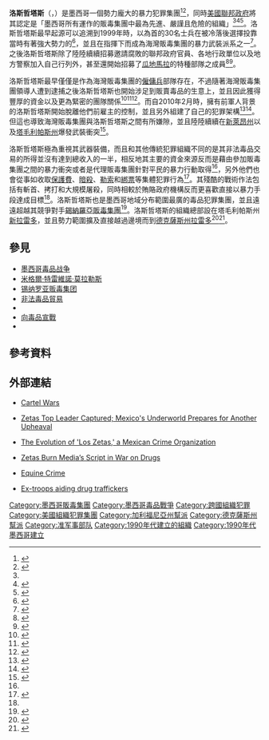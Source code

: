{{noteTA
| T= zh-cn:洛斯塞塔斯;zh-hk:洛斯哲塔斯;
| 1= zh-cn:洛斯塞塔斯;zh-hk:洛斯哲塔斯;
}}
'''洛斯哲塔斯'''（{{lang-es|Los Zetas}}，{{IPA-es|los ˈsetas}}）是墨西哥一個勢力龐大的暴力犯罪集團<ref name = "Borderland Beat">{{Cite web |url= http://www.borderlandbeat.com/2009/04/narco-terms.html |title= Narco Terms |author=  |date= 2009年4月3日 |publisher= {{Link-en|Borderland Beat|Borderland Beat}} |language= en |accessdate= 2013年7月18日 |quote=  |archive-date= 2019年4月20日 |archive-url= https://web.archive.org/web/20190420125454/http://www.borderlandbeat.com/2009/04/narco-terms.html |dead-url= no }}</ref><ref>{{Cite web |url= http://www.foxnews.com/world/2011/10/01/2-powerful-cartels-dominate-in-mexico-drug-war/ |title= Two Powerful Cartels Dominate in Mexico Drug War |author= [[美聯社|美聯社]] |date= 2011年10月1日 |publisher= [[福斯新聞頻道|福斯新聞頻道]] |language= en |accessdate= 2013年7月18日 |quote=  |archive-date= 2015年9月24日 |archive-url= https://web.archive.org/web/20150924181128/http://www.foxnews.com/world/2011/10/01/2-powerful-cartels-dominate-in-mexico-drug-war/ |dead-url= no }}</ref>，同時[[美國聯邦政府|美國聯邦政府]]將其認定是「墨西哥所有運作的販毒集團中最為先進、嚴謹且危險的組織」<ref name = "Borderland Beat"/><ref>{{Cite web |url= http://edition.cnn.com/2009/WORLD/americas/08/06/mexico.drug.cartels/index.html |title= Los Zetas called Mexico's most dangerous drug cartel |author= {{Link-en|麥可·威爾|Michael Ware}} |date= 2009年8月6日 |publisher= [[有線電視新聞網|有線電視新聞網]] |language= en |accessdate= 2013年7月18日 |quote=  |archive-date= 2009年8月7日 |archive-url= https://web.archive.org/web/20090807223853/http://edition.cnn.com/2009/WORLD/americas/08/06/mexico.drug.cartels/index.html |dead-url= no }}</ref><ref>{{Cite web |url=http://www.fpri.org/enotes/200805.grayson.loszetas.html |title=Los Zetas: the Ruthless Army Spawned by a Mexican Drug Cartel |author=George W. Grayson |date=2008年5月 |publisher={{Link-en|外交政策研究中心|Foreign Policy Research Institute}} |language=en |accessdate=2013年7月18日 |quote= |deadurl=yes |archiveurl=https://www.webcitation.org/69hX9QPAy?url=http://www.fpri.org/enotes/200805.grayson.loszetas.html |archivedate=2012年8月5日 }}</ref>。洛斯哲塔斯最早起源可以追溯到1999年時，以{{Link-en|阿尔图罗·古兹曼·戴森纳|Arturo Guzmán Decena}}為首的30名{{Link-es|墨西哥陸軍|Ejército Mexicano}}{{Link-es|墨西哥空降特種部隊|Grupo Aeromóvil de Fuerzas Especiales|空降特種部隊}}士兵在被冷落後選擇投靠當時有著強大勢力的{{Link-es|海灣販毒集團|Cártel del Golfo}}<ref>{{Cite web |url= https://www.ncjrs.gov/pdffiles1/234455.pdf |title= Los Zetas and La Familia Michoacana Drug Trafficking Organizations |author= Albert De Amicis |date= 2011年3月12日 |publisher= {{Link-en|國家刑事司法參考服務|National Criminal Justice Reference Service}} |language= en |accessdate= 2013年7月18日 |quote=  |archive-date= 2017年1月2日 |archive-url= https://web.archive.org/web/20170102154137/https://www.ncjrs.gov/pdffiles1/234455.pdf |dead-url= yes }}</ref>，並且在{{Link-es|埃里博尔托·拉兹卡诺·拉兹卡诺|Heriberto Lazcano Lazcano}}指揮下而成為海灣販毒集團的暴力武裝派系之一<ref name = "Kazi Stastna">{{Cite web |url= http://www.cbc.ca/news/world/story/2011/08/28/f-mexico-drug-cartels.html |title= The cartels behind Mexico's drug war |author= Kazi Stastna |date= 2011年8月28日 |publisher= [[哥倫比亞廣播公司|哥倫比亞廣播公司]] |language= en |accessdate= 2013年7月18日 |quote=  |archive-date= 2013年9月10日 |archive-url= https://web.archive.org/web/20130910163139/http://www.cbc.ca/news/world/story/2011/08/28/f-mexico-drug-cartels.html |dead-url= no }}</ref>。之後洛斯哲塔斯除了陸陸續續招募邀請腐敗的聯邦政府官員、各地行政單位以及地方警察加入自己行列外，甚至還開始招募了[[瓜地馬拉|瓜地馬拉]]的特種部隊{{Link-es|凱必依|Kaibil}}之成員<ref>{{Cite web |url= http://www.mysanantonio.com/news/mexico/article/Cartels-gang-up-against-gunmen-789457.php |title= Cartels gang up against gunmen |author= Olga R. Rodríguez |date= 2010年4月13日 |publisher= 《{{Link-en|聖安東尼奧快遞新聞|San Antonio Express-News}}》 |language= en |accessdate= 2013年7月18日 |quote=  |archive-date= 2016年3月8日 |archive-url= https://web.archive.org/web/20160308041300/http://www.mysanantonio.com/news/mexico/article/Cartels-gang-up-against-gunmen-789457.php |dead-url= no }}</ref><ref>{{Cite web |url= http://latindex.ru/content/articles/6339/ |title= Северная Америка/ Мексика/ США/ Лос-Зетас - наркокартель из тех, кто должен был бороться против наркомафии |author= Татьяна Череватенко |date= 2010年4月13日 |publisher= {{Link-en|Latindex|Latindex}}》 |language= ru |accessdate= 2013年7月18日 |quote=  |deadurl= yes |archiveurl= https://web.archive.org/web/20130618004620/http://www.latindex.ru/content/articles/6339/ |archivedate= 2013年6月18日 }}</ref>。

洛斯哲塔斯最早僅僅是作為海灣販毒集團的[[僱傭兵|僱傭兵]]部隊存在，不過隨著海灣販毒集團領導人遭到逮捕之後洛斯哲塔斯也開始涉足到販賣毒品的生意上，並且因此獲得豐厚的資金以及更為緊密的團隊關係<ref>{{Cite web |url= http://www.gpo.gov/fdsys/pkg/CHRG-109hhrg24608/pdf/CHRG-109hhrg24608.pdf |title= WEAK BILATERAL LAW ENFORCEMENT PRESENCE AT THE U.S.-MEXICO BORDER: TERRITORIAL INTEGRITY AND SAFETY ISSUES FOR AMERICAN CITIZENS |author= Joint Hearings |date= 2005年11月14日 |publisher= [[美國政府印刷局|美國政府印刷局]] |language= en |accessdate= 2013年7月18日 |quote=  |archive-date= 2012年8月24日 |archive-url= https://www.webcitation.org/6AAPyMhr3?url=http://www.gpo.gov/fdsys/pkg/CHRG-109hhrg24608/pdf/CHRG-109hhrg24608.pdf |dead-url= no }}</ref><ref>{{Cite book | author = Black Dragons和Oscar Becerra | title = There main allies are the Crips, Mexican Mafia, Muslim Brotherhood and the New Traffickers Struggle for Control of Mexican Drug Trade | location = 英國倫敦 | publisher = 《[[詹氏情報評論|詹氏情報評論]]》 | date = 2004年9月1日 | pages =  | ISBN =  | accessdate = 2013年7月18日 | url =  | language = en | quote =  }}</ref><ref>{{Cite book | author = Robert J. Bunker | title = Networks, Terrorism and Global Insurgency | location = 英國倫敦 | publisher = [[劳特里奇|劳特里奇]] | date = 2006年1月13日 | pages = 第15頁 | ISBN = 978-0415385947 | accessdate = 2013年7月18日 | url =  | language = en | quote =  }}</ref>。而自2010年2月時，擁有前軍人背景的洛斯哲塔斯開始脫離他們前雇主的控制，並且另外組建了自己的犯罪架構<ref>{{Cite web |url= http://edition.cnn.com/2010/WORLD/americas/04/12/mexico.deaths/index.html?_s=PM:WORLD |title= Weekend shootouts in northeastern Mexico kill at least 9 |author= Wire Staff |date= 2010年4月12日 |publisher= [[有線電視新聞網|有線電視新聞網]] |language= en |accessdate= 2013年7月18日 |quote=  |archive-date= 2018年10月16日 |archive-url= https://web.archive.org/web/20181016164903/http://edition.cnn.com/2010/WORLD/americas/04/12/mexico.deaths/index.html?_s=PM:WORLD |dead-url= no }}</ref><ref>{{Cite web |url=http://mexico.cnn.com/nacional/2011/07/05/el-origen-de-los-zetas-brazo-armado-del-cartel-del-golfo |title=El origen de 'Los Zetas': brazo armado del cártel del Golfo |author= |date=2010年7月5日 |publisher=[[有線電視新聞網|有線電視新聞網]] |language=es |accessdate=2013年7月18日 |quote= |deadurl=yes |archiveurl=https://www.webcitation.org/6EPd82OuM?url=http://mexico.cnn.com/nacional/2011/07/05/el-origen-de-los-zetas-brazo-armado-del-cartel-del-golfo |archivedate=2013年2月13日 }}</ref>。但這也導致海灣販毒集團與洛斯哲塔斯之間有所嫌隙，並且陸陸續續在[[新萊昂州|新萊昂州]]以及[[塔毛利帕斯州|塔毛利帕斯州]]爆發武裝衝突<ref>{{Cite book | author =  | title = Texas Monthly On . . .: Texas True Crime | location = 美國奧斯丁 | publisher = {{Link-en|德克薩斯州大學出版社|University of Texas Press}} | date = 2007年4月1日 | pages = 第44頁 | ISBN = 978-0292716759 | accessdate = 2013年7月18日 | url = http://books.google.com.tw/books?id=p8KvRa9wgqoC&printsec=frontcover&hl=zh-TW#v=onepage&q&f=false | language = en | quote =  | archive-date = 2016年3月10日 | archive-url = https://web.archive.org/web/20160310104211/https://books.google.com.tw/books?id=p8KvRa9wgqoC&printsec=frontcover&hl=zh-TW#v=onepage&q&f=false | dead-url = no }}</ref>。

洛斯哲塔斯極為重視其武器裝備，而且和其他傳統犯罪組織不同的是其非法毒品交易的所得並沒有達到總收入的一半，相反地其主要的資金來源反而是藉由參加販毒集團之間的暴力衝突或者是代理販毒集團針對平民的暴力行動取得<ref name = "Kazi Stastna"/>，另外他們也會從事如收取[[保護費|保護費]]、[[暗殺|暗殺]]、[[勒索|勒索]]和[[綁票|綁票]]等集體犯罪行為<ref>{{Cite web|url=http://www.house.gov/sites/members/tx10_mccaul/pdf/Investigaions-Border-Report.pdf |title=A Line in the Sand: Confronting the Threat at the Southwest Border |author={{Link-en|邁克爾·麥考爾|Michael McCaul}} |date=2012年1月26日 |publisher={{Link-en|美國國土安全委員會|United States House Committee on Homeland Security}} |language=en |accessdate=2013年7月18日 |quote= |deadurl=yes |archiveurl=https://web.archive.org/web/20110911170206/http://www.house.gov/sites/members/tx10_mccaul/pdf/Investigaions-Border-Report.pdf |archivedate=2011年9月11日 }}</ref>。其殘酷的戰術作法包括有斬首、拷打和大規模屠殺，同時相較於賄賂政府機構反而更喜歡直接以暴力手段達成目標<ref name = "Kazi Stastna"/>。洛斯哲塔斯也是墨西哥地域分布範圍最廣的毒品犯罪集團，並且遠遠超越其競爭對手[[錫納羅亞販毒集團|錫納羅亞販毒集團]]<ref>{{Cite web |url= http://latino.foxnews.com/latino/news/2012/01/26/zetas-now-mexicos-biggest-cartel-report-says/ |title= Zetas Now Mexico's Biggest Cartel, Report Says |author= [[埃菲通訊社|埃菲通訊社]] |date= 2012年1月26日 |publisher= [[福斯新聞頻道|福斯新聞頻道]] |language= en |accessdate= 2013年7月18日 |quote=  |deadurl= yes |archiveurl= https://web.archive.org/web/20120529063427/http://latino.foxnews.com/latino/news/2012/01/26/zetas-now-mexicos-biggest-cartel-report-says/ |archivedate= 2012年5月29日 }}</ref>。洛斯哲塔斯的組織總部設在塔毛利帕斯州[[新拉雷多|新拉雷多]]，並且勢力範圍擴及直接越過邊境而到[[德克薩斯州|德克薩斯州]][[拉雷多_(德克薩斯州)|拉雷多]]<ref>{{Cite web |url= http://www.stratfor.com/weekly/20111026-dissecting-mexican-cartel-bombing-monterrey |title= Dissecting a Mexican Cartel Bombing in Monterrey |author= Scott Stewart |date= 2011年10月27日 |publisher= [[福斯新聞頻道|福斯新聞頻道]] |language= en |accessdate= 2013年7月18日 |quote=  |archive-date= 2017年10月29日 |archive-url= https://web.archive.org/web/20171029173348/https://www.stratfor.com/weekly/20111026-dissecting-mexican-cartel-bombing-monterrey |dead-url= no }}</ref><ref>{{cite news |language = en | author =  | coauthors =  | url =  | title = Mexican Soldiers Becoming Drug Cartel Hit Men | publisher = {{Link-en|斯特拉福|Stratfor}} | pages =  | date = 2005年6月21日 | accessdate = 2013年7月18日 }}</ref>。

== 參見 ==
* [[墨西哥毒品战争|墨西哥毒品战争]]
* [[米格爾·特雷維諾·莫拉勒斯|米格爾·特雷維諾·莫拉勒斯]]
*[[锡纳罗亚贩毒集团|锡纳罗亚贩毒集团]]
* [[非法毒品貿易|非法毒品貿易]]
* {{Link-en|梅里達倡議|Mérida Initiative}}
* [[向毒品宣戰|向毒品宣戰]]
* {{Link-en|墨西哥37名頭號通緝之毒梟列表|List of Mexico's 37 most-wanted drug lords}}

== 參考資料 ==
{{Reflist}}

== 外部連結 ==
{{Commonscat|Los Zetas Cartel}}
* {{en}} [http://www.truthdig.com/report/item/mexicos_cartel_wars_20110516/ Cartel Wars] {{Wayback|url=http://www.truthdig.com/report/item/mexicos_cartel_wars_20110516/ |date=20160917035515 }}
* {{en}} [http://www.insightcrime.org/groups-mexico/zetas Zetas Top Leader Captured; Mexico's Underworld Prepares for Another Upheaval] {{Wayback|url=http://www.insightcrime.org/groups-mexico/zetas |date=20140907120833 }}
* {{en}} [https://web.archive.org/web/20090330065605/http://www.mexidata.info/id2194.html The Evolution of 'Los Zetas,' a Mexican Crime Organization]
* {{en}} [http://www.narconews.com/Issue37/article1305.html Zetas Burn Media’s Script in War on Drugs] {{Wayback|url=http://www.narconews.com/Issue37/article1305.html |date=20210126114602 }}
* {{en}} [http://www.fbi.gov/news/stories/2013/june/equine-crime-a-horse-farm-of-a-different-color/equine-crime-a-horse-farm-of-a-different-color Equine Crime] {{Wayback|url=http://www.fbi.gov/news/stories/2013/june/equine-crime-a-horse-farm-of-a-different-color/equine-crime-a-horse-farm-of-a-different-color |date=20160112211359 }}
* {{en}} [http://www.washingtontimes.com/news/2005/feb/24/20050224-123713-6092r/ Ex-troops aiding drug traffickers] {{Wayback|url=http://www.washingtontimes.com/news/2005/feb/24/20050224-123713-6092r/ |date=20210314190454 }}

{{DEFAULTSORT:Zetas, Los}}
[[Category:墨西哥販毒集團|Category:墨西哥販毒集團]]
[[Category:墨西哥毒品戰爭|Category:墨西哥毒品戰爭]]
[[Category:跨國組織犯罪|Category:跨國組織犯罪]]
[[Category:美國組織犯罪集團|Category:美國組織犯罪集團]]
[[Category:加利福尼亞州幫派|Category:加利福尼亞州幫派]]
[[Category:德克薩斯州幫派|Category:德克薩斯州幫派]]
[[Category:准军事部队|Category:准军事部队]]
[[Category:1990年代建立的組織|Category:1990年代建立的組織]]
[[Category:1990年代墨西哥建立|Category:1990年代墨西哥建立]]
